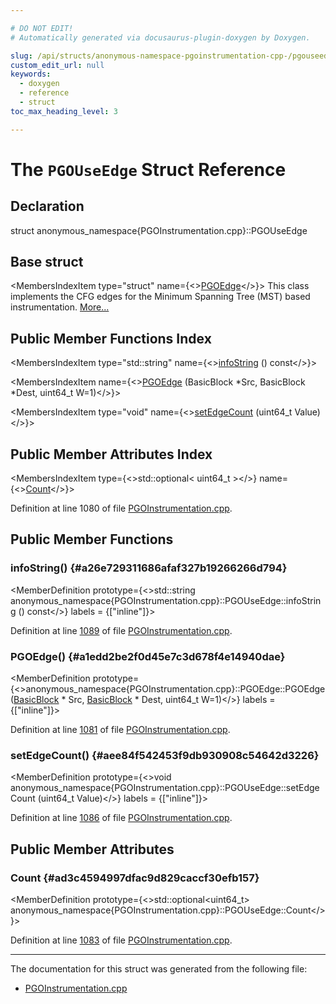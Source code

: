 ```yaml
---

# DO NOT EDIT!
# Automatically generated via docusaurus-plugin-doxygen by Doxygen.

slug: /api/structs/anonymous-namespace-pgoinstrumentation-cpp-/pgouseedge
custom_edit_url: null
keywords:
  - doxygen
  - reference
  - struct
toc_max_heading_level: 3

---
```





# The `PGOUseEdge` Struct Reference

<DoxygenPage pluginConfig={pluginConfig}>



## Declaration

<CodeBlock>struct anonymous_namespace{PGOInstrumentation.cpp}::PGOUseEdge</CodeBlock>

## Base struct

<MembersIndex>

<MembersIndexItem
  type="struct"
  name={<><a href="/docs/api/structs/anonymous-namespace-pgoinstrumentation-cpp-/pgoedge">PGOEdge</a></>}>
This class implements the CFG edges for the Minimum Spanning Tree (MST) based instrumentation. <a href="/docs/api/structs/anonymous-namespace-pgoinstrumentation-cpp-/pgoedge/#details">More...</a>
</MembersIndexItem>

</MembersIndex>

## Public Member Functions Index

<MembersIndex>

<MembersIndexItem
  type="std::string"
  name={<><a href="#a26e729311686afaf327b19266266d794">infoString</a> () const</>}>
</MembersIndexItem>

<MembersIndexItem
  name={<><a href="#a1edd2be2f0d45e7c3d678f4e14940dae">PGOEdge</a> (BasicBlock &#42;Src, BasicBlock &#42;Dest, uint64&#95;t W=1)</>}>
</MembersIndexItem>

<MembersIndexItem
  type="void"
  name={<><a href="#aee84f542453f9db930908c54642d3226">setEdgeCount</a> (uint64&#95;t Value)</>}>
</MembersIndexItem>

</MembersIndex>

## Public Member Attributes Index

<MembersIndex>

<MembersIndexItem
  type={<>std::optional&lt; uint64&#95;t &gt;</>}
  name={<><a href="#ad3c4594997dfac9d829caccf30efb157">Count</a></>}>
</MembersIndexItem>

</MembersIndex>


Definition at line 1080 of file <a href="/docs/api/files/lib/lib/transforms/lib/transforms/instrumentation/pgoinstrumentation-cpp">PGOInstrumentation.cpp</a>.

<SectionDefinition>

## Public Member Functions

### infoString() {#a26e729311686afaf327b19266266d794}

<MemberDefinition
  prototype={<>std::string anonymous&#95;namespace&#123;PGOInstrumentation.cpp&#125;::PGOUseEdge::infoString () const</>}
  labels = {["inline"]}>

Definition at line <a href="/docs/api/files/lib/lib/transforms/lib/transforms/instrumentation/pgoinstrumentation-cpp/#l01089">1089</a> of file <a href="/docs/api/files/lib/lib/transforms/lib/transforms/instrumentation/pgoinstrumentation-cpp">PGOInstrumentation.cpp</a>.
</MemberDefinition>

### PGOEdge() {#a1edd2be2f0d45e7c3d678f4e14940dae}

<MemberDefinition
  prototype={<>anonymous&#95;namespace&#123;PGOInstrumentation.cpp&#125;::PGOEdge::PGOEdge (<a href="/docs/api/classes/llvm/basicblock">BasicBlock</a> &#42; Src, <a href="/docs/api/classes/llvm/basicblock">BasicBlock</a> &#42; Dest, uint64&#95;t W=1)</>}
  labels = {["inline"]}>

Definition at line <a href="/docs/api/files/lib/lib/transforms/lib/transforms/instrumentation/pgoinstrumentation-cpp/#l01081">1081</a> of file <a href="/docs/api/files/lib/lib/transforms/lib/transforms/instrumentation/pgoinstrumentation-cpp">PGOInstrumentation.cpp</a>.
</MemberDefinition>

### setEdgeCount() {#aee84f542453f9db930908c54642d3226}

<MemberDefinition
  prototype={<>void anonymous&#95;namespace&#123;PGOInstrumentation.cpp&#125;::PGOUseEdge::setEdgeCount (uint64&#95;t Value)</>}
  labels = {["inline"]}>

Definition at line <a href="/docs/api/files/lib/lib/transforms/lib/transforms/instrumentation/pgoinstrumentation-cpp/#l01086">1086</a> of file <a href="/docs/api/files/lib/lib/transforms/lib/transforms/instrumentation/pgoinstrumentation-cpp">PGOInstrumentation.cpp</a>.
</MemberDefinition>

</SectionDefinition>

<SectionDefinition>

## Public Member Attributes

### Count {#ad3c4594997dfac9d829caccf30efb157}

<MemberDefinition
  prototype={<>std::optional&lt;uint64&#95;t&gt; anonymous&#95;namespace&#123;PGOInstrumentation.cpp&#125;::PGOUseEdge::Count</>}>

Definition at line <a href="/docs/api/files/lib/lib/transforms/lib/transforms/instrumentation/pgoinstrumentation-cpp/#l01083">1083</a> of file <a href="/docs/api/files/lib/lib/transforms/lib/transforms/instrumentation/pgoinstrumentation-cpp">PGOInstrumentation.cpp</a>.
</MemberDefinition>

</SectionDefinition>

<hr/>

The documentation for this struct was generated from the following file:

<ul>
<li><a href="/docs/api/files/lib/lib/transforms/lib/transforms/instrumentation/pgoinstrumentation-cpp">PGOInstrumentation.cpp</a></li>
</ul>

</DoxygenPage>
